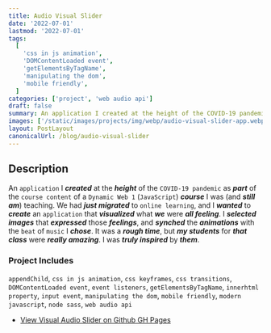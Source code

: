```yaml
---
title: Audio Visual Slider
date: '2022-07-01'
lastmod: '2022-07-01'
tags:
  [
    'css in js animation',
    'DOMContentLoaded event',
    'getElementsByTagName',
    'manipulating the dom',
    'mobile friendly',
  ]
categories: ['project', 'web audio api']
draft: false
summary: An application I created at the height of the COVID-19 pandemic as part of the course content of a Dynamic Web 1 (JavaScript) course I was (and still am) teaching. We had just migrated to online learning, and I wanted to create an application that visualized what we were all feeling. I selected images that expressed those feelings, and synched the animations with the beat of music I chose. It was a rough time, but my students for that class were really amazing. I was truly inspired by them.
images: ['/static/images/projects/img/webp/audio-visual-slider-app.webp']
layout: PostLayout
canonicalUrl: /blog/audio-visual-slider
---
```


## Description

An `application` I **_created_** at the **_height_** of the `COVID-19 pandemic` as **_part_** of the `course content` of a `Dynamic Web 1` (`JavaScript`) **_course_** I was (and **_still am_**) teaching. We had **_just migrated_** to `online learning`, and I **_wanted_** to **_create_** an `application` that **_visualized_** what **_we_** were **_all feeling_**. I **_selected images_** that **_expressed_** those **_feelings_**, and **_synched_** the **_animations_** with the `beat` of `music` I **_chose_**. It was a **_rough time_**, but **_my students_** for **_that class_** were **_really amazing_**. I was **_truly inspired_** by **_them_**.

### Project Includes

`appendChild`, `css in js animation`, `css keyframes`, `css transitions`, `DOMContentLoaded event`, `event listeners`, `getElementsByTagName`, `innerhtml property`, `input event`, `manipulating the dom`, `mobile friendly`, `modern javascript`, `node sass`, `web audio api`

- [View Visual Audio Slider on Github GH Pages](https://interglobalmedia.github.io/basic-audio-visual-slider/)

